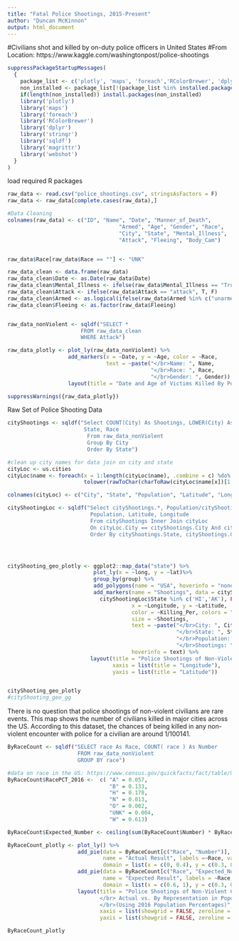 ```yaml
---
title: "Fatal Police Shootings, 2015-Present"
author: "Duncan McKinnon"
output: html_document
---
```

#Civilians shot and killed by on-duty police officers in United States
#From Location: https://www.kaggle.com/washingtonpost/police-shootings


```r
suppressPackageStartupMessages(
  {
    package_list <- c('plotly', 'maps', 'foreach','RColorBrewer', 'dplyr', 'stringr', 'sqldf', 'magrittr','webshot')
    non_installed <- package_list[!(package_list %in% installed.packages()[,"Package"])]
    if(length(non_installed)) install.packages(non_installed)
    library('plotly')
    library('maps')
    library('foreach')
    library('RColorBrewer')
    library('dplyr')
    library('stringr')
    library('sqldf')
    library('magrittr')
    library('webshot')
  }
)

```
load required R packages

```r
raw_data <- read.csv("police_shootings.csv", stringsAsFactors = F)
raw_data <- raw_data[complete.cases(raw_data),]

#Data Cleaning
colnames(raw_data) <- c("ID", "Name", "Date", "Manner_of_Death",
                                   "Armed", "Age", "Gender", "Race",
                                   "City", "State", "Mental_Illness",
                                   "Attack", "Fleeing", "Body_Cam")


raw_data$Race[raw_data$Race == ""] <- "UNK" 

raw_data_clean <- data.frame(raw_data)
raw_data_clean$Date <- as.Date(raw_data$Date)
raw_data_clean$Mental_Illness <- ifelse(raw_data$Mental_Illness == "True", T, F)
raw_data_clean$Attack <- ifelse(raw_data$Attack == "attack", T, F)
raw_data_clean$Armed <- as.logical(ifelse(raw_data$Armed %in% c("unarmed","undetermined"), F, T))
raw_data_clean$Fleeing <- as.factor(raw_data$Fleeing)


raw_data_nonViolent <- sqldf("SELECT * 
                       FROM raw_data_clean
                       WHERE Attack")

raw_data_plotly <- plot_ly(raw_data_nonViolent) %>%
                   add_markers(x = ~Date, y = ~Age, color = ~Race,
                               text = ~paste("</br>Name: ", Name,
                                             "</br>Race: ", Race,
                                             "</br>Gender: ", Gender)) %>%
                   layout(title = "Date and Age of Victims Killed By Policing in Nonviolent Encounters")

suppressWarnings({raw_data_plotly})

```
Raw Set of Police Shooting Data
```r
cityShootings <- sqldf("Select COUNT(City) As Shootings, LOWER(City) As City, 
                        State, Race
                         From raw_data_nonViolent
                         Group By City
                         Order By State")

#clean up city names for data join on city and state
cityLoc <- us.cities
cityLoc$name <- foreach(x = 1:length(cityLoc$name), .combine = c) %do%      
                        tolower(rawToChar(charToRaw(cityLoc$name[x])[1:(length(charToRaw(cityLoc$name[x]))-3)]))

colnames(cityLoc) <- c("City", "State", "Population", "Latitude", "Longitude", "Capital")

cityShootingLoc <- sqldf("Select cityShootings.*, Population/cityShootings.Shootings As Killing_Per, 
                          Population, Latitude, Longitude
                          From cityShootings Inner Join cityLoc 
                          On cityLoc.City == cityShootings.City And cityLoc.State == cityShootings.State
                          Order By cityShootings.State, cityShootings.City")




cityShooting_geo_plotly <- ggplot2::map_data("state") %>%
                           plot_ly(x = ~long, y = ~lat)%>%
                           group_by(group) %>%
                           add_polygons(name = "USA", hoverinfo = "none") %>%
                           add_markers(name = "Shootings", data = cityShootingLoc[ifelse(
                             cityShootingLoc$State %in% c('HI','AK'), FALSE, TRUE),], 
                                       x = ~Longitude, y = ~Latitude, 
                                       color = ~Killing_Per, colors = "Spectral",
                                       size = ~Shootings,
                                       text = ~paste("</br>City: ", City,
                                                     "</br>State: ", State,
                                                     "</br>Population: ", Population,
                                                     "</br>Shootings: ", Shootings),
                                       hoverinfo = text) %>%
                          layout(title = "Police Shootings of Non-Violent Civilians 2015 - 2017", 
                                 xaxis = list(title = "Longitude"),
                                 yaxis = list(title = "Latitude"))


cityShooting_geo_plotly
#cityShooting_geo_gg
```

There is no question that police shootings of non-violent civilians are rare events.  This map shows the number of civilians killed in major cities across the US. According to this dataset, the chances of being killed in any non-violent encounter with police for a civilian are around 1/100141.
```r
ByRaceCount <- sqldf("SELECT race As Race, COUNT( race ) As Number
                      FROM raw_data_nonViolent
                      GROUP BY race")

#data on race in the US: https://www.census.gov/quickfacts/fact/table/US/PST045216
ByRaceCount$RacePCT_2016 <-  c( "A" = 0.057, 
                                "B" = 0.133, 
                                "H" = 0.178, 
                                "N" = 0.013, 
                                "O" = 0.002,
                                "UNK" = 0.004,
                                "W" = 0.613)

ByRaceCount$Expected_Number <- ceiling(sum(ByRaceCount$Number) * ByRaceCount$RacePCT_2016)

ByRaceCount_plotly <- plot_ly() %>% 
                      add_pie(data = ByRaceCount[c("Race", "Number")], 
                              name = "Actual Result", labels =~Race, values = ~Number,
                              domain = list(x = c(0, 0.4), y = c(0.3, 0.7))) %>% 
                      add_pie(data = ByRaceCount[c("Race", "Expected_Number")],
                              name = "Expected Result", labels = ~Race, values = ~Expected_Number,
                              domain = list(x = c(0.6, 1), y = c(0.3, 0.7))) %>%
                      layout(title = "Police Shootings of Non-Violent Civilians By Race 2015-2017 
                             </br> Actual vs. By Representation in Population
                             </br>(Using 2016 Population Percentages)",
                             xaxis = list(showgrid = FALSE, zeroline = FALSE, showticklabels = FALSE),
                             yaxis = list(showgrid = FALSE, zeroline = FALSE, showticklabels = FALSE))

ByRaceCount_plotly
```








